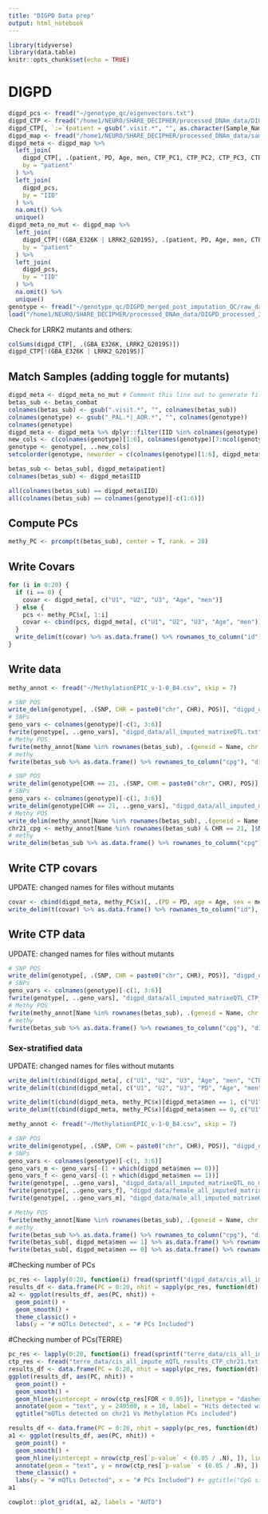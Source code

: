 ```yaml
---
title: "DIGPD Data prep"
output: html_notebook
---
```


```r
library(tidyverse)
library(data.table)
knitr::opts_chunk$set(echo = TRUE)
```

# DIGPD

```r
digpd_pcs <- fread("~/genotype_qc/eigenvectors.txt")
digpd_CTP <- fread("/home1/NEURO/SHARE_DECIPHER/processed_DNAm_data/DIGPD_processed_2021/meta_DIGPD_visit1_robCTP_ancestryPCs.txt") # fread("/home1/NEURO/SHARE_DECIPHER/digpd_meta_master.csv") %>% select(-PD) %>% mutate(IID = gsub("PAL_[0-9]*_","",IID))
digpd_CTP[, `:=`(patient = gsub(".visit.*", "", as.character(Sample_Name)))]
digpd_map <- fread("/home1/NEURO/SHARE_DECIPHER/processed_DNAm_data/sampleInfo_revised/digpd_meta_master.csv")[, .(IID = gsub("_PAL.*", "", IID), patient)]
digpd_meta <- digpd_map %>%
  left_join(
    digpd_CTP[, .(patient, PD, Age, men, CTP_PC1, CTP_PC2, CTP_PC3, CTP_PC4, CTP_PC5)],
    by = "patient"
  ) %>%
  left_join(
    digpd_pcs,
    by = "IID"
  ) %>%
  na.omit() %>%
  unique()
digpd_meta_no_mut <- digpd_map %>%
  left_join(
    digpd_CTP[!(GBA_E326K | LRRK2_G2019S), .(patient, PD, Age, men, CTP_PC1, CTP_PC2, CTP_PC3, CTP_PC4, CTP_PC5)],
    by = "patient"
  ) %>%
  left_join(
    digpd_pcs,
    by = "IID"
  ) %>%
  na.omit() %>%
  unique()
genotype <- fread("~/genotype_qc/DIGPD_merged_post_imputation_QC/raw_data.imputed.r2_90.maf_mismatch.traw")
load("/home1/NEURO/SHARE_DECIPHER/processed_DNAm_data/DIGPD_processed_2021/DIGPD_betas_combat.RData") # DIGPD/DIGPDvisit1_betas_combat.RData")#betas_sub
```
Check for LRRK2 mutants and others:
```r
colSums(digpd_CTP[, .(GBA_E326K, LRRK2_G2019S)])
digpd_CTP[!(GBA_E326K | LRRK2_G2019S)]
```

## Match Samples (adding toggle for mutants)
```r
digpd_meta <- digpd_meta_no_mut # Comment this line out to generate files for all subjects
betas_sub <- betas_combat
colnames(betas_sub) <- gsub(".visit.*", "", colnames(betas_sub))
colnames(genotype) <- gsub("_PAL.*|_AOR.*", "", colnames(genotype))
colnames(genotype)
digpd_meta <- digpd_meta %>% dplyr::filter(IID %in% colnames(genotype), patient %in% colnames(betas_sub))
new_cols <- c(colnames(genotype)[1:6], colnames(genotype)[7:ncol(genotype)][colnames(genotype)[7:ncol(genotype)] %in% digpd_meta$IID])
genotype <- genotype[, ..new_cols]
setcolorder(genotype, neworder = c(colnames(genotype)[1:6], digpd_meta$IID))

betas_sub <- betas_sub[, digpd_meta$patient]
colnames(betas_sub) <- digpd_meta$IID
```
```r
all(colnames(betas_sub) == digpd_meta$IID)
all(colnames(betas_sub) == colnames(genotype)[-c(1:6)])
```
## Compute PCs
```r
methy_PC <- prcomp(t(betas_sub), center = T, rank. = 20)
```

## Write Covars

```r
for (i in 0:20) {
  if (i == 0) {
    covar <- digpd_meta[, c("U1", "U2", "U3", "Age", "men")]
  } else {
    pcs <- methy_PC$x[, 1:i]
    covar <- cbind(pcs, digpd_meta[, c("U1", "U2", "U3", "Age", "men")])
  }
  write_delim(t(covar) %>% as.data.frame() %>% rownames_to_column("id"), sprintf("digpd_data/covariates_%d_methy_PC.txt", i))
}
```

## Write data
```r
methy_annot <- fread("~/MethylationEPIC_v-1-0_B4.csv", skip = 7)
```

```r
# SNP POS
write_delim(genotype[, .(SNP, CHR = paste0("chr", CHR), POS)], "digpd_data/snp_pos.txt")
# SNPs
geno_vars <- colnames(genotype)[-c(1, 3:6)]
fwrite(genotype[, ..geno_vars], "digpd_data/all_imputed_matrixeQTL.txt", sep = " ", quote = F)
# Methy POS
fwrite(methy_annot[Name %in% rownames(betas_sub), .(geneid = Name, chr = paste0("chr", CHR), s1 = MAPINFO, s2 = MAPINFO)], "digpd_data/probe_pos.txt", sep = " ", quote = F)
# methy
fwrite(betas_sub %>% as.data.frame() %>% rownames_to_column("cpg"), "digpd_data/methylation_combat.txt", sep = " ", quote = F)

# SNP POS
write_delim(genotype[CHR == 21, .(SNP, CHR = paste0("chr", CHR), POS)], "digpd_data/snp_pos_chr21.txt")
# SNPs
geno_vars <- colnames(genotype)[-c(1, 3:6)]
write_delim(genotype[CHR == 21, ..geno_vars], "digpd_data/all_imputed_matrixeQTL_chr21.txt")
# Methy POS
write_delim(methy_annot[Name %in% rownames(betas_sub), .(geneid = Name, chr = paste0("chr", CHR), s1 = MAPINFO, s2 = MAPINFO)][chr == "chr21"], "digpd_data/probe_pos_chr21.txt")
chr21_cpg <- methy_annot[Name %in% rownames(betas_sub) & CHR == 21, ]$Name
# methy
write_delim(betas_sub %>% as.data.frame() %>% rownames_to_column("cpg") %>% filter(cpg %in% chr21_cpg), "digpd_data/methylation_combat_chr21.txt")
```

## Write CTP covars
UPDATE: changed names for files without mutants
```r
covar <- cbind(digpd_meta, methy_PC$x)[, .(PD = PD, age = Age, sex = men, V3 = U1, V4 = U2, V5 = U3, PC1, PC2, PC3, PC4, PC5, PC6, PC7, PC8, PC9)]
write_delim(t(covar) %>% as.data.frame() %>% rownames_to_column("id"), "digpd_data/covariates_9_methy_PC_no_mut.txt")
```
## Write CTP data
UPDATE: changed names for files without mutants
```r
# SNP POS
write_delim(genotype[, .(SNP, CHR = paste0("chr", CHR), POS)], "digpd_data/snp_pos_CTP.txt")
# SNPs
geno_vars <- colnames(genotype)[-c(1, 3:6)]
fwrite(genotype[, ..geno_vars], "digpd_data/all_imputed_matrixeQTL_CTP_no_mut.txt", sep = " ", quote = F)
# Methy POS
fwrite(methy_annot[Name %in% rownames(betas_sub), .(geneid = Name, chr = paste0("chr", CHR), s1 = MAPINFO, s2 = MAPINFO)], "digpd_data/probe_pos_CTP.txt", sep = " ", quote = F)
# methy
fwrite(betas_sub %>% as.data.frame() %>% rownames_to_column("cpg"), "digpd_data/methylation_combat_CTP_no_mut.txt", sep = " ", quote = F)
```
### Sex-stratified data
UPDATE: changed names for files without mutants
```r
write_delim(t(cbind(digpd_meta[, c("U1", "U2", "U3", "Age", "men", "CTP_PC1", "CTP_PC2", "CTP_PC3", "CTP_PC4", "CTP_PC5")])) %>% as.data.frame() %>% rownames_to_column("id"), "digpd_data/covariates_CTP_no_mut.txt")
write_delim(t(cbind(digpd_meta[, c("U1", "U2", "U3", "PD", "Age", "men", "CTP_PC1", "CTP_PC2", "CTP_PC3", "CTP_PC4", "CTP_PC5")])) %>% as.data.frame() %>% rownames_to_column("id"), "digpd_data/covariates_CTP_PD_no_mut.txt")

write_delim(t(cbind(digpd_meta, methy_PC$x)[digpd_meta$men == 1, c("U1", "U2", "U3", "Age", paste0("PC", 1:9))]) %>% as.data.frame() %>% rownames_to_column("id"), "digpd_data/male_covariates_9_methy_PC_no_mut.txt")
write_delim(t(cbind(digpd_meta, methy_PC$x)[digpd_meta$men == 0, c("U1", "U2", "U3", "Age", paste0("PC", 1:9))]) %>% as.data.frame() %>% rownames_to_column("id"), "digpd_data/female_covariates_9_methy_PC_no_mut.txt")

methy_annot <- fread("~/MethylationEPIC_v-1-0_B4.csv", skip = 7)

# SNP POS
write_delim(genotype[, .(SNP, CHR = paste0("chr", CHR), POS)], "digpd_data/snp_pos.txt")
# SNPs
geno_vars <- colnames(genotype)[-c(1, 3:6)]
geno_vars_m <- geno_vars[-(1 + which(digpd_meta$men == 0))]
geno_vars_f <- geno_vars[-(1 + which(digpd_meta$men == 1))]
fwrite(genotype[, ..geno_vars], "digpd_data/all_imputed_matrixeQTL_no_mut.txt", sep = " ", quote = F)
fwrite(genotype[, ..geno_vars_f], "digpd_data/female_all_imputed_matrixeQTL_no_mut.txt", sep = " ", quote = F)
fwrite(genotype[, ..geno_vars_m], "digpd_data/male_all_imputed_matrixeQTL_no_mut.txt", sep = " ", quote = F)

# Methy POS
fwrite(methy_annot[Name %in% rownames(betas_sub), .(geneid = Name, chr = paste0("chr", CHR), s1 = MAPINFO, s2 = MAPINFO)], "digpd_data/probe_pos.txt", sep = " ", quote = F)
# methy
fwrite(betas_sub %>% as.data.frame() %>% rownames_to_column("cpg"), "digpd_data/methylation_combat_no_mut.txt", sep = " ", quote = F)
fwrite(betas_sub[, digpd_meta$men == 1] %>% as.data.frame() %>% rownames_to_column("cpg"), "digpd_data/male_methylation_combat_no_mut.txt", sep = " ", quote = F)
fwrite(betas_sub[, digpd_meta$men == 0] %>% as.data.frame() %>% rownames_to_column("cpg"), "digpd_data/female_methylation_combat_no_mut.txt", sep = " ", quote = F)
```

#Checking number of PCs
```r
pc_res <- lapply(0:20, function(i) fread(sprintf("digpd_data/cis_all_impute_mQTL_results_%d_methy_PCi_chr21.txt.gz", i)))
results_df <- data.frame(PC = 0:20, nhit = sapply(pc_res, function(dt) nrow(dt[`p-value` < (0.05 / .N)])))
a2 <- ggplot(results_df, aes(PC, nhit)) +
  geom_point() +
  geom_smooth() +
  theme_classic() +
  labs(y = "# mQTLs Detected", x = "# PCs Included")
```
#Checking number of PCs(TERRE)

```r
pc_res <- lapply(0:20, function(i) fread(sprintf("terre_data/cis_all_impute_mQTL_results_%d_methy_PC_chr21.txt.gz", i)))
ctp_res <- fread("terre_data/cis_all_impute_mQTL_results_CTP_chr21.txt.gz")
results_df <- data.frame(PC = 0:20, nhit = sapply(pc_res, function(dt) nrow(dt[FDR < 0.05])))
ggplot(results_df, aes(PC, nhit)) +
  geom_point() +
  geom_smooth() +
  geom_hline(yintercept = nrow(ctp_res[FDR < 0.05]), linetype = "dashed") +
  annotate(geom = "text", y = 240500, x = 10, label = "Hits detected with CTP PC") +
  ggtitle("mQTLs detected on chr21 Vs Methylation PCs included")

results_df <- data.frame(PC = 0:20, nhit = sapply(pc_res, function(dt) nrow(dt[`p-value` < (0.05 / .N), ])))
a1 <- ggplot(results_df, aes(PC, nhit)) +
  geom_point() +
  geom_smooth() +
  geom_hline(yintercept = nrow(ctp_res[`p-value` < (0.05 / .N), ]), linetype = "dashed") +
  annotate(geom = "text", y = nrow(ctp_res[`p-value` < (0.05 / .N), ]) + 500, x = 10, label = "Hits detected with 5 cell type proportion PCs", size = 3) +
  theme_classic() +
  labs(y = "# mQTLs Detected", x = "# PCs Included") #+ ggtitle("CpG sites on chr21 with one mQTL Vs Methylation PCs included")
a1
```
```r
cowplot::plot_grid(a1, a2, labels = "AUTO")
```
